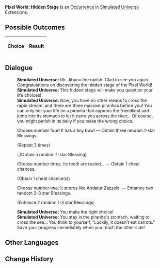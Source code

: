 {{Simulated Universe Event Infobox
|title         = Pixel World: Hidden Stage
|image         = Random Event Pixel.png
|type          =
|domains_su    = 
|domains_ext   = Occurrence
|domains_swarm = 
|domains_gng   = 
|requirements  =
|prev          = 
|next          = 
|indexRewards  =
|characters    = 
}}
'''Pixel World: Hidden Stage''' is an [[Simulated Universe/Occurrence|Occurrence]] in [[Simulated Universe]] Extensions.

==Possible Outcomes==
{| class="article-table"
!Choice
!Result

|}

<!--
==Gameplay Notes==

-->
==Dialogue==
{{Dialogue Start}}
:'''Simulated Universe:''' Mr. Jibaou the radish! Glad to see you again. Congratulations on discovering the hidden stage of the Pixel World!
:'''Simulated Universe:''' This hidden stage will make you question your life choices!
:'''Simulated Universe:''' Now, you have no other means to cross the rapid stream, and there are three massive piranhas before you! You can only bet your life on a piranha that appears the friendliest and jump into its stomach to let it carry you across the river... Of course, you might perish in its belly if you make the wrong choice.
:{{DIcon|Star}} Choose number four! It has a tiny bow! &mdash; Obtain three random 1-star Blessings.
:;(Repeat 3 times)
::;(Obtain a random 1-star Blessing)
:{{DIcon|Star}} Choose number three. Its teeth are rusted... &mdash; Obtain 1 cheat chances.
:;(Obtain 1 cheat chance(s))
:{{DIcon|Star}} Choose number two. It snores like Andatur Zazzalo. &mdash; Enhance two random 2-3 star Blessings.
:;(Enhance 2 random 1-3 star Blessings)
:'''Simulated Universe:''' You make the right choice!
:'''Simulated Universe:''' You stay in the piranha's stomach, waiting to cross the sea... You think to yourself, "Luckily, it doesn't eat carrots." Save your progress immediately when you reach the other side!
{{Dialogue End}}

==Other Languages==
{{Other Languages
|en   = Pixel World: Hidden Stage
|zhs  = 像素世界•隐藏关
|zht  = 像素世界•隱藏關
|ja   = ピクセルワールド・{{Rubi|隠|かく}}しステージ
|ko   = 픽셀 월드•히든 스테이지
|es   = Mundo de píxeles: Mecanismo invisible
|fr   = Monde pixélisé&nbsp;: Niveau caché
|ru   = Пиксельный мир: Тайный уровень
|th   = โลกพิกเซล: กลไกซ่อนเร้น
|vi   = Thế Giới Pixel - Ải Ẩn
|de   = Pixelwelt: Versteckte Etappe
|id   = Dunia Piksel: Stage Tersembunyi
|pt   = Mundo Pixelado: Estágio Oculto
}}

==Change History==
{{Change History|<!--unknown-->}}
